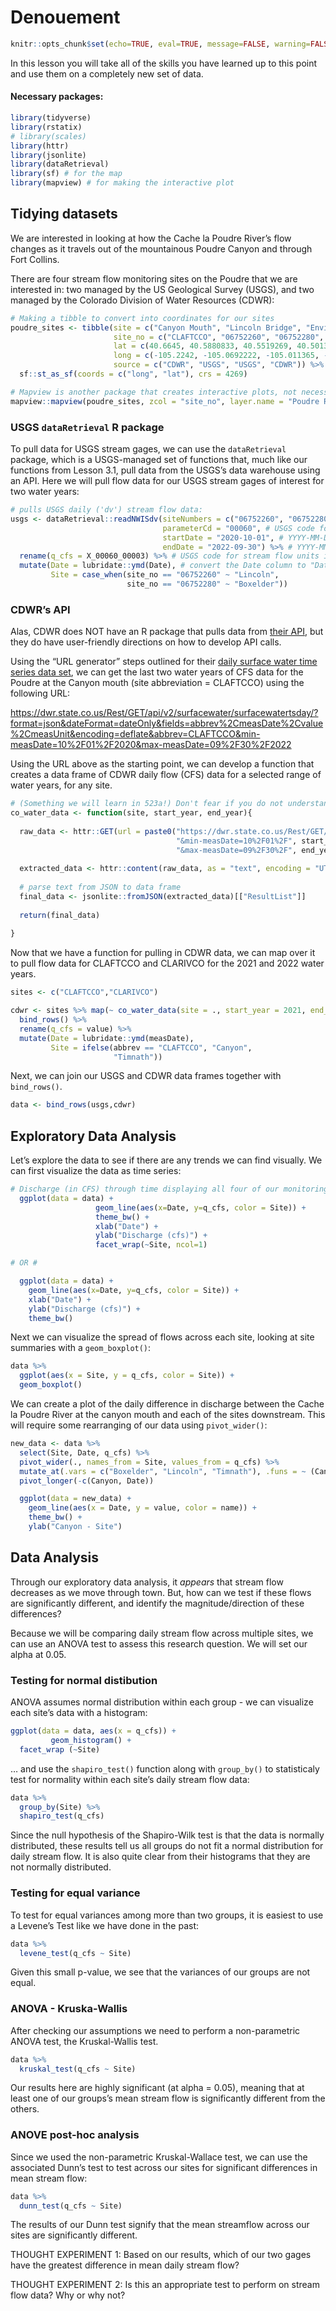 # Denouement

```r
knitr::opts_chunk$set(echo=TRUE, eval=TRUE, message=FALSE, warning=FALSE, rows.print=5, fig.width=9)
```

In this lesson you will take all of the skills you have learned up to this point and use them on a completely new set of data.

#### Necessary packages:

```r
library(tidyverse)
library(rstatix)
# library(scales)
library(httr)
library(jsonlite)
library(dataRetrieval)
library(sf) # for the map
library(mapview) # for making the interactive plot
```

## Tidying datasets

We are interested in looking at how the Cache la Poudre River's flow changes as it travels out of the mountainous Poudre Canyon and through Fort Collins.

There are four stream flow monitoring sites on the Poudre that we are interested in: two managed by the US Geological Survey (USGS), and two managed by the Colorado Division of Water Resources (CDWR):

```r
# Making a tibble to convert into coordinates for our sites
poudre_sites <- tibble(site = c("Canyon Mouth", "Lincoln Bridge", "Environmental Learning Center", "Below Fossil Creek Reservoir"),
                       site_no = c("CLAFTCCO", "06752260", "06752280", "CLARIVCO"),
                       lat = c(40.6645, 40.5880833, 40.5519269, 40.5013),
                       long = c(-105.2242, -105.0692222, -105.011365, -104.967),
                       source = c("CDWR", "USGS", "USGS", "CDWR")) %>%
  sf::st_as_sf(coords = c("long", "lat"), crs = 4269)

# Mapview is another package that creates interactive plots, not necessary for you to know yet! More in 523a :-)
mapview::mapview(poudre_sites, zcol = "site_no", layer.name = "Poudre River Monitoring")
```

### USGS `dataRetrieval` R package

To pull data for USGS stream gages, we can use the `dataRetrieval` package, which is a USGS-managed set of functions that, much like our functions from Lesson 3.1, pull data from the USGS's data warehouse using an API. Here we will pull flow data for our USGS stream gages of interest for two water years:

```r
# pulls USGS daily ('dv') stream flow data:
usgs <- dataRetrieval::readNWISdv(siteNumbers = c("06752260", "06752280"), # USGS site code for the Poudre River at the Lincoln Bridge and the ELC
                                  parameterCd = "00060", # USGS code for stream flow
                                  startDate = "2020-10-01", # YYYY-MM-DD formatting
                                  endDate = "2022-09-30") %>% # YYYY-MM-DD formatting
  rename(q_cfs = X_00060_00003) %>% # USGS code for stream flow units in cubic feet per second (CFS)
  mutate(Date = lubridate::ymd(Date), # convert the Date column to "Date" formatting using the `lubridate` package
         Site = case_when(site_no == "06752260" ~ "Lincoln", 
                          site_no == "06752280" ~ "Boxelder"))
```

### CDWR's API

Alas, CDWR does NOT have an R package that pulls data from [their API](https://dwr.state.co.us/Rest/GET/Help#Datasets&#SurfaceWaterController&#gettingstarted&#jsonxml), but they do have user-friendly directions on how to develop API calls.

Using the "URL generator" steps outlined for their [daily surface water time series data set](https://dwr.state.co.us/Rest/GET/Help/SurfaceWaterTSDayGenerator), we can get the last two water years of CFS data for the Poudre at the Canyon mouth (site abbreviation = CLAFTCCO) using the following URL:

<https://dwr.state.co.us/Rest/GET/api/v2/surfacewater/surfacewatertsday/?format=json&dateFormat=dateOnly&fields=abbrev%2CmeasDate%2Cvalue%2CmeasUnit&encoding=deflate&abbrev=CLAFTCCO&min-measDate=10%2F01%2F2020&max-measDate=09%2F30%2F2022>

Using the URL above as the starting point, we can develop a function that creates a data frame of CDWR daily flow (CFS) data for a selected range of water years, for any site. 

```r
# (Something we will learn in 523a!) Don't fear if you do not understand this.
co_water_data <- function(site, start_year, end_year){
  
  raw_data <- httr::GET(url = paste0("https://dwr.state.co.us/Rest/GET/api/v2/surfacewater/surfacewatertsday/?format=json&dateFormat=dateOnly&fields=abbrev%2CmeasDate%2Cvalue%2CmeasUnit&encoding=deflate&abbrev=",site,
                                     "&min-measDate=10%2F01%2F", start_year - 1,
                                     "&max-measDate=09%2F30%2F", end_year))
  
  extracted_data <- httr::content(raw_data, as = "text", encoding = "UTF-8") 
  
  # parse text from JSON to data frame
  final_data <- jsonlite::fromJSON(extracted_data)[["ResultList"]]
  
  return(final_data)
  
}
```

Now that we have a function for pulling in CDWR data, we can map over it to pull flow data for CLAFTCCO and CLARIVCO for the 2021 and 2022 water years.

```r
sites <- c("CLAFTCCO","CLARIVCO")

cdwr <- sites %>% map(~ co_water_data(site = ., start_year = 2021, end_year = 2022)) %>%
  bind_rows() %>%
  rename(q_cfs = value) %>%
  mutate(Date = lubridate::ymd(measDate),
         Site = ifelse(abbrev == "CLAFTCCO", "Canyon",
                       "Timnath"))
```

Next, we can join our USGS and CDWR data frames together with `bind_rows()`.

```r
data <- bind_rows(usgs,cdwr)
```

## Exploratory Data Analysis

Let's explore the data to see if there are any trends we can find visually. We can first visualize the data as time series:

```r
# Discharge (in CFS) through time displaying all four of our monitoring sites.
  ggplot(data = data) +
                   geom_line(aes(x=Date, y=q_cfs, color = Site)) +
                   theme_bw() +
                   xlab("Date") +
                   ylab("Discharge (cfs)") +
                   facet_wrap(~Site, ncol=1)

# OR #

  ggplot(data = data) +
    geom_line(aes(x=Date, y=q_cfs, color = Site)) +
    xlab("Date") +
    ylab("Discharge (cfs)") +
    theme_bw()
```

Next we can visualize the spread of flows across each site, looking at site summaries with a `geom_boxplot()`:

```r
data %>% 
  ggplot(aes(x = Site, y = q_cfs, color = Site)) + 
  geom_boxplot()
```

We can create a plot of the daily difference in discharge between the Cache la Poudre River at the canyon mouth and each of the sites downstream. This will require some rearranging of our data using `pivot_wider()`:

```r
new_data <- data %>%
  select(Site, Date, q_cfs) %>%
  pivot_wider(., names_from = Site, values_from = q_cfs) %>%
  mutate_at(.vars = c("Boxelder", "Lincoln", "Timnath"), .funs = ~ (Canyon - .)) %>%
  pivot_longer(-c(Canyon, Date))

  ggplot(data = new_data) +
    geom_line(aes(x = Date, y = value, color = name)) +
    theme_bw() +
    ylab("Canyon - Site")
```

## Data Analysis

Through our exploratory data analysis, it *appears* that stream flow decreases as we move through town. But, how can we test if these flows are significantly different, and identify the magnitude/direction of these differences?

Because we will be comparing daily stream flow across multiple sites, we can use an ANOVA test to assess this research question. We will set our alpha at 0.05.

### Testing for normal distibution

ANOVA assumes normal distribution within each group - we can visualize each site's data with a histogram:

```r
ggplot(data = data, aes(x = q_cfs)) +
         geom_histogram() + 
  facet_wrap (~Site)
```

... and use the `shapiro_test()` function along with `group_by()` to statisticaly test for normality within each site's daily stream flow data:

```r
data %>%
  group_by(Site) %>%
  shapiro_test(q_cfs)
```

Since the null hypothesis of the Shapiro-Wilk test is that the data is normally distributed, these results tell us all groups do not fit a normal distribution for daily stream flow. It is also quite clear from their histograms that they are not normally distributed.

### Testing for equal variance

To test for equal variances among more than two groups, it is easiest to use a Levene's Test like we have done in the past:

```r
data %>%
  levene_test(q_cfs ~ Site)
```

Given this small p-value, we see that the variances of our groups are not equal.

### ANOVA - Kruska-Wallis

After checking our assumptions we need to perform a non-parametric ANOVA test, the Kruskal-Wallis test.

```r
data %>%
  kruskal_test(q_cfs ~ Site)
```

Our results here are highly significant (at alpha = 0.05), meaning that at least one of our groups's mean stream flow is significantly different from the others.

### ANOVE post-hoc analysis

Since we used the non-parametric Kruskal-Wallace test, we can use the associated Dunn's test to test across our sites for significant differences in mean stream flow:

```r
data %>% 
  dunn_test(q_cfs ~ Site)
```

The results of our Dunn test signify that the mean streamflow across our sites are significantly different. 

THOUGHT EXPERIMENT 1: Based on our results, which of our two gages have the greatest difference in mean daily stream flow?

THOUGHT EXPERIMENT 2: Is this an appropriate test to perform on stream flow data? Why or why not?